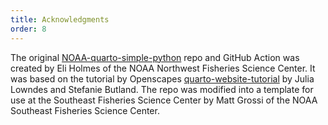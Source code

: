 ```yaml
---
title: Acknowledgments
order: 8
---
```


The original [NOAA-quarto-simple-python](https://github.com/nmfs-opensci/NOAA-quarto-simple-python){target="_blank"} repo and GitHub Action was created by Eli Holmes of the NOAA Northwest Fisheries Science Center. It was based on the tutorial by Openscapes [quarto-website-tutorial](https://github.com/Openscapes/quarto-website-tutorial){target="_blank"} by Julia Lowndes and Stefanie Butland. The repo was modified into a template for use at the Southeast Fisheries Science Center by Matt Grossi of the NOAA Southeast Fisheries Science Center.